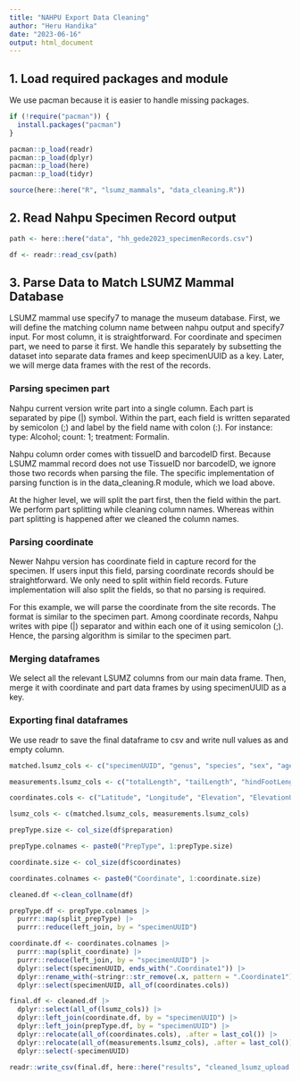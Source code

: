 ```yaml
---
title: "NAHPU Export Data Cleaning"
author: "Heru Handika"
date: "2023-06-16"
output: html_document
---
```


## 1. Load required packages and module

We use pacman because it is easier to handle missing packages.

```r
if (!require("pacman")) {
  install.packages("pacman")
} 

pacman::p_load(readr)
pacman::p_load(dplyr)
pacman::p_load(here)
pacman::p_load(tidyr)

source(here::here("R", "lsumz_mammals", "data_cleaning.R"))
```

## 2. Read Nahpu Specimen Record output

```r
path <- here::here("data", "hh_gede2023_specimenRecords.csv")

df <- readr::read_csv(path)
```
## 3. Parse Data to Match LSUMZ Mammal Database

LSUMZ mammal use specify7 to manage the museum database. First, we will define the matching column name between nahpu output and specify7 input. For most column, it is straightforward. For coordinate and specimen part, we need to parse it first. We handle this separately by subsetting the dataset into separate data frames and keep specimenUUID as a key. Later, we will merge data frames with the rest of the records.

### Parsing specimen part
Nahpu current version write part into a single column. Each part is separated by pipe (|) symbol. Within the part, each field is written separated by semicolon (;) and label by the field name with colon (:). For instance: type: Alcohol; count: 1; treatment: Formalin.

Nahpu column order comes with tissueID and barcodeID first. Because LSUMZ mammal record does not use TissueID nor barcodeID, we ignore those two records when parsing the file. The specific implementation of parsing function is in the data_cleaning.R module, which we load above.

At the higher level, we will split the part first, then the field within the part. We perform part splitting while cleaning column names. Whereas within part splitting is happened after we cleaned the column names.

### Parsing coordinate

Newer Nahpu version has coordinate field in capture record for the specimen. If users input this field, parsing coordinate records should be straightforward. We only need to split within field records. Future implementation will also split the fields, so that no parsing is required.

For this example, we will parse the coordinate from the site records. The format is similar to the specimen part. Among coordinate records, Nahpu writes with pipe (|) separator and within each one of it using semicolon (;). Hence, the parsing algorithm is similar to the specimen part.

### Merging dataframes

We select all the relevant LSUMZ columns from our main data frame. Then, merge it with coordinate and part data frames by using specimenUUID as a key.

### Exporting final dataframes

We use readr to save the final dataframe to csv and write null values as and empty column.

```r
matched.lsumz_cols <- c("specimenUUID", "genus", "species", "sex", "age", "country", "state", "county", "locality", "collectorLastName", "fieldNumber")

measurements.lsumz_cols <- c("totalLength", "tailLength", "hindFootLength", "earLength", "weight", "remarks")

coordinates.cols <- c("Latitude", "Longitude", "Elevation", "ElevationUnit", "MaxErrorDistance")

lsumz_cols <- c(matched.lsumz_cols, measurements.lsumz_cols)

prepType.size <- col_size(df$preparation)

prepType.colnames <- paste0("PrepType", 1:prepType.size)

coordinate.size <- col_size(df$coordinates)

coordinates.colnames <- paste0("Coordinate", 1:coordinate.size)

cleaned.df <-clean_collname(df) 

prepType.df <- prepType.colnames |>
  purrr::map(split_prepType) |>
  purrr::reduce(left_join, by = "specimenUUID")

coordinate.df <- coordinates.colnames |>
  purrr::map(split_coordinate) |>
  purrr::reduce(left_join, by = "specimenUUID") |>
  dplyr::select(specimenUUID, ends_with(".Coordinate1")) |>
  dplyr::rename_with(~stringr::str_remove(.x, pattern = ".Coordinate1")) |>
  dplyr::select(specimenUUID, all_of(coordinates.cols))

final.df <- cleaned.df |>
  dplyr::select(all_of(lsumz_cols)) |>
  dplyr::left_join(coordinate.df, by = "specimenUUID") |>
  dplyr::left_join(prepType.df, by = "specimenUUID") |>
  dplyr::relocate(all_of(coordinates.cols), .after = last_col()) |>
  dplyr::relocate(all_of(measurements.lsumz_cols), .after = last_col()) |>
  dplyr::select(-specimenUUID) 

readr::write_csv(final.df, here::here("results", "cleaned_lsumz_upload.csv"), na = "")
```

